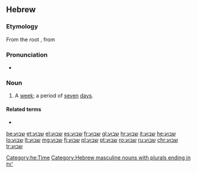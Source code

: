 ==Hebrew==

===Etymology===
From the root {{m|he|שׁ־ב־ע|tr=sh-v-`}}, from {{m|he|שבע||seven|tr=shéva}}

===Pronunciation===
* {{a|Modern Hebrew}} {{IPA|/ʃaˈvua(ʕ)/|lang=he}}

===Noun===
{{he-noun|wv=שָׁבוּעַ|tr=shavúa|g=m|dual=שבועיים|dualdwv=שְׁבוּעַיִם|pl=שָׁבוּעוֹת|cons=שְׁבוּעַ|plcons=שְׁבוּעוֹת}}

# A [[week]]; a period of [[seven]] [[day]]s.

====Related terms====
* {{l|he|שבע|gloss=seven|tr=shéva}}

[[Category:he:Time]]
[[Category:Hebrew masculine nouns with plurals ending in ־ות]]

[[be:שבוע]]
[[et:שבוע]]
[[el:שבוע]]
[[es:שבוע]]
[[fr:שבוע]]
[[gl:שבוע]]
[[hr:שבוע]]
[[it:שבוע]]
[[he:שבוע]]
[[lo:שבוע]]
[[lt:שבוע]]
[[mg:שבוע]]
[[fj:שבוע]]
[[pl:שבוע]]
[[pt:שבוע]]
[[ro:שבוע]]
[[ru:שבוע]]
[[chr:שבוע]]
[[tr:שבוע]]
